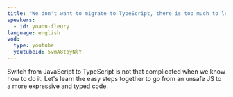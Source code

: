 ```yaml
---
title: "We don't want to migrate to TypeScript, there is too much to learn!"
speakers:
  - id: yoann-fleury
language: english
vod:
  type: youtube
  youtubeId: 5vmA8tbyNlY
---
```


Switch from JavaScript to TypeScript is not that complicated when we know how to do it.
Let's learn the easy steps together to go from an unsafe JS to a more expressive and typed code.

